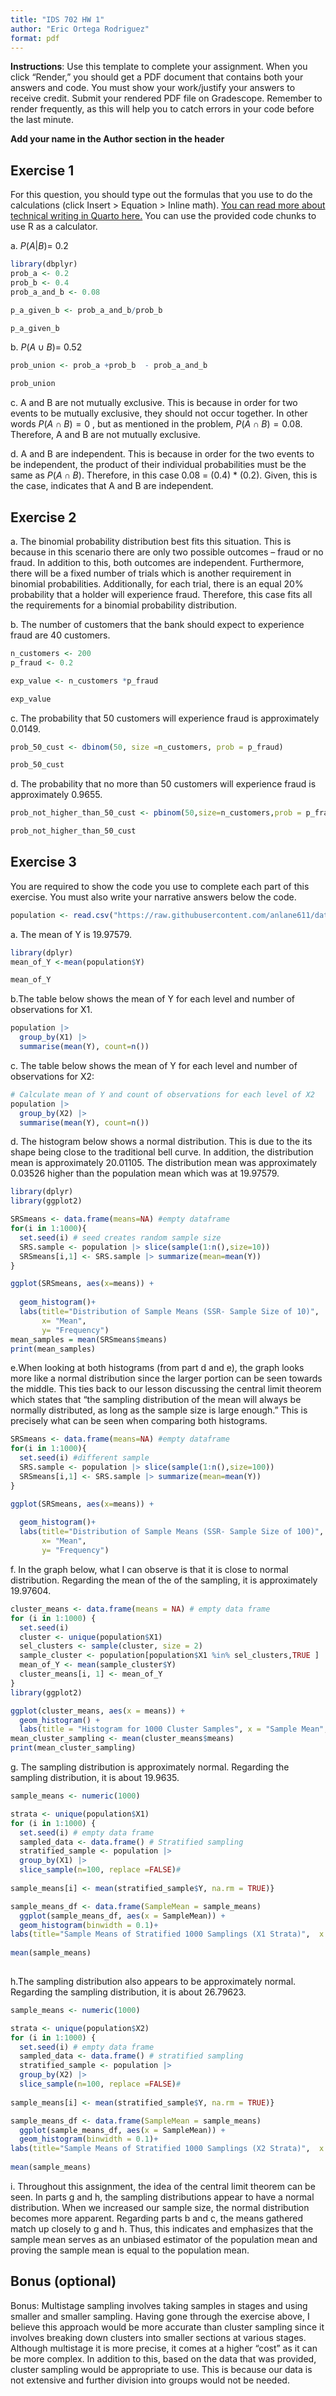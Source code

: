```yaml
---
title: "IDS 702 HW 1"
author: "Eric Ortega Rodriguez"
format: pdf
---
```


**Instructions**: Use this template to complete your assignment. When you click "Render," you should get a PDF document that contains both your answers and code. You must show your work/justify your answers to receive credit. Submit your rendered PDF file on Gradescope. Remember to render frequently, as this will help you to catch errors in your code before the last minute.

**Add your name in the Author section in the header**

## Exercise 1

For this question, you should type out the formulas that you use to do the calculations (click Insert \> Equation \> Inline math). [You can read more about technical writing in Quarto here.](https://quarto.org/docs/visual-editor/technical.html) You can use the provided code chunks to use R as a calculator.

a\. $P(A |B) =$ 0.2

```r
library(dbplyr)
prob_a <- 0.2
prob_b <- 0.4 
prob_a_and_b <- 0.08

p_a_given_b <- prob_a_and_b/prob_b

p_a_given_b
```

b\. $P(A \cup B) =$ 0.52

```r
prob_union <- prob_a +prob_b  - prob_a_and_b

prob_union
```

c\. A and B are not mutually exclusive. This is because in order for two events to be mutually exclusive, they should not occur together. In other words $P(A \cap B) = 0$ , but as mentioned in the problem, $P(A \cap B) = 0.08$. Therefore, A and B are not mutually exclusive. 

d\. A and B are independent. This is because in order for the two events to be independent, the product of their individual probabilities must be the same as $P(A\cap B)$. Therefore, in this case 0.08 = (0.4) * (0.2). Given, this is the case, indicates that A and B are independent. 

## Exercise 2

a\. The binomial probability distribution best fits this situation. This is because in this scenario there are only two possible outcomes – fraud or no fraud. In addition to this, both outcomes are independent. Furthermore, there will be a fixed number of trials which is another requirement in binomial probabilities. Additionally, for each trial, there is an equal 20% probability that a holder will experience fraud. Therefore, this case fits all the requirements for a binomial probability distribution. 

b\. The number of customers that the bank should expect to experience fraud are 40 customers. 
```r
n_customers <- 200
p_fraud <- 0.2

exp_value <- n_customers *p_fraud

exp_value
```

c\. The probability that 50 customers will experience fraud is approximately 0.0149. 

```r
prob_50_cust <- dbinom(50, size =n_customers, prob = p_fraud)

prob_50_cust
```

d\. The probability that no more than 50 customers will experience fraud is approximately 0.9655. 

```r
prob_not_higher_than_50_cust <- pbinom(50,size=n_customers,prob = p_fraud)

prob_not_higher_than_50_cust
```

## Exercise 3

You are required to show the code you use to complete each part of this exercise. You must also write your narrative answers below the code.

```r
population <- read.csv("https://raw.githubusercontent.com/anlane611/datasets/main/population.csv", header=TRUE)
```

a\. The mean of Y is 19.97579.

```r
library(dplyr)
mean_of_Y <-mean(population$Y)

mean_of_Y
```

b\.The table below shows the mean of Y for each level and number of observations for X1. 

```r
population |>
  group_by(X1) |>
  summarise(mean(Y), count=n())

```

c\. The table below shows the mean of Y for each level and number of observations for X2:

```r
# Calculate mean of Y and count of observations for each level of X2
population |>
  group_by(X2) |>
  summarise(mean(Y), count=n())
```

d\. The histogram below shows a normal distribution. This is due to the its shape being close to the traditional bell curve. In addition, the distribution mean is approximately 20.01105. The distribution mean was approximately 0.03526 higher than the population mean which was at 19.97579.

```r

library(dplyr)
library(ggplot2)

SRSmeans <- data.frame(means=NA) #empty dataframe 
for(i in 1:1000){
  set.seed(i) # seed creates random sample size 
  SRS.sample <- population |> slice(sample(1:n(),size=10))
  SRSmeans[i,1] <- SRS.sample |> summarize(mean=mean(Y))
}

ggplot(SRSmeans, aes(x=means)) +
  
  geom_histogram()+
  labs(title="Distribution of Sample Means (SSR- Sample Size of 10)",
       x= "Mean",
       y= "Frequency")
mean_samples = mean(SRSmeans$means)
print(mean_samples)
```

e\.When looking at both histograms (from part d and e), the graph looks more like a normal distribution since the larger portion can be seen towards the middle. This ties back to our lesson discussing the central limit theorem which states that "the sampling distribution of the mean will always be normally distributed, as long as the sample size is large enough." This is precisely what can be seen when comparing both histograms. 

```r
SRSmeans <- data.frame(means=NA) #empty dataframe
for(i in 1:1000){
  set.seed(i) #different sample
  SRS.sample <- population |> slice(sample(1:n(),size=100))
  SRSmeans[i,1] <- SRS.sample |> summarize(mean=mean(Y))
}

ggplot(SRSmeans, aes(x=means)) +
  
  geom_histogram()+
  labs(title="Distribution of Sample Means (SSR- Sample Size of 100)",
       x= "Mean",
       y= "Frequency")
```

f\. In the graph below, what I can observe is that it is close to normal distribution. Regarding the mean of the of the sampling, it is approximately 19.97604.

```r
cluster_means <- data.frame(means = NA) # empty data frame 
for (i in 1:1000) {
  set.seed(i)
  cluster <- unique(population$X1)
  sel_clusters <- sample(cluster, size = 2)
  sample_cluster <- population[population$X1 %in% sel_clusters,TRUE ]
  mean_of_Y <- mean(sample_cluster$Y)
  cluster_means[i, 1] <- mean_of_Y
}
library(ggplot2)

ggplot(cluster_means, aes(x = means)) +
  geom_histogram() +
  labs(title = "Histogram for 1000 Cluster Samples", x = "Sample Mean", y = "Frequency")
mean_cluster_sampling <- mean(cluster_means$means)
print(mean_cluster_sampling)

```

g\. The sampling distribution is approximately normal. Regarding the sampling distribution, it is about 19.9635.

```r
sample_means <- numeric(1000)

strata <- unique(population$X1)
for (i in 1:1000) {
  set.seed(i) # empty data frame
  sampled_data <- data.frame() # Stratified sampling
  stratified_sample <- population |>
  group_by(X1) |>
  slice_sample(n=100, replace =FALSE)#
  
sample_means[i] <- mean(stratified_sample$Y, na.rm = TRUE)}

sample_means_df <- data.frame(SampleMean = sample_means)
  ggplot(sample_means_df, aes(x = SampleMean)) +
  geom_histogram(binwidth = 0.1)+
labs(title="Sample Means of Stratified 1000 Samplings (X1 Strata)",  x = "Sample Mean", y = "Frequency")
  
mean(sample_means)
  
```

h\.The sampling distribution also appears to be approximately normal. Regarding the sampling distribution, it is about 26.79623.

```r
sample_means <- numeric(1000)

strata <- unique(population$X2)
for (i in 1:1000) {
  set.seed(i) # empty data frame
  sampled_data <- data.frame() # stratified sampling
  stratified_sample <- population |>
  group_by(X2) |>
  slice_sample(n=100, replace =FALSE)#
  
sample_means[i] <- mean(stratified_sample$Y, na.rm = TRUE)}

sample_means_df <- data.frame(SampleMean = sample_means)
  ggplot(sample_means_df, aes(x = SampleMean)) +
  geom_histogram(binwidth = 0.1)+
labs(title="Sample Means of Stratified 1000 Samplings (X2 Strata)",  x = "Sample Mean", y = "Frequency")
  
mean(sample_means)
```

i\. Throughout this assignment, the idea of the central limit theorem can be seen. In parts g and h, the sampling distributions appear to have a normal distribution. When we increased our sample size, the normal distribution becomes more apparent. Regarding parts b and c, the means gathered match up closely to g and h. Thus, this indicates and emphasizes that the sample mean serves as an unbiased estimator of the population mean and proving the sample mean is equal to the population mean. 

## Bonus (optional)
Bonus: Multistage sampling involves taking samples in stages and using smaller and smaller sampling. Having gone through the exercise above, I believe this approach would be more accurate than cluster sampling since it involves breaking down clusters into smaller sections at various stages. Although multistage it is more precise, it comes at a higher "cost" as it can be more complex. In addition to this, based on the data that was provided, cluster sampling would be appropriate to use. This is because our data is not extensive and further division into groups would not be needed.  
